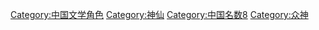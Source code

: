 {{Catnav|頁面分類|历史|傳說|神话|中国神话}}
{{Catnav|頁面分類|人物|虛構角色|文学中的角色}}
{{Catnav|頁面分類|人文學科|艺术|文学|文学中的角色}}
{{Catnav|頁面分類|人文學科|文学|文学中的角色}}

{{catmore}}


[[Category:中国文学角色|Category:中国文学角色]]
[[Category:神仙|Category:神仙]]
[[Category:中国名数8|Category:中国名数8]]
[[Category:众神|Category:众神]]